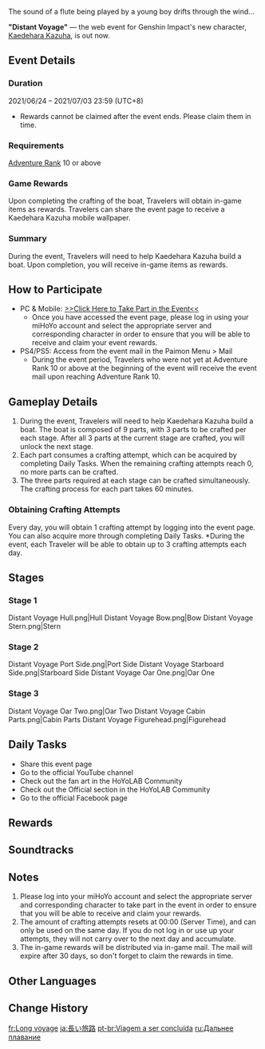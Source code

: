 {{Event Tabs}}
{{Event
|name              = Distant Voyage
|image             = Distant Voyage.png
|type              = Web
|group             = Character Release
|time_known        = yes
|time_start        = 2021-06-24 13:00:00
|time_start_offset = GMT+8
|time_end          = 2021-07-03 23:59:00
|time_end_offset   = GMT+8
|link              = https://genshin.hoyoverse.com/en/news/detail/13615
|link2             = https://webstatic-sea.mihoyo.com/ys/event/e20210624-boat/index.html?utm_source=official
|link2name         = Event Page
|characters        = Kaedehara Kazuha
}}
The sound of a flute being played by a young boy drifts through the wind...

'''"Distant Voyage"''' &mdash; the web event for Genshin Impact's new character, [[Kaedehara Kazuha]], is out now.

==Event Details==
===Duration===
2021/06/24 – 2021/07/03 23:59 (UTC+8)
*Rewards cannot be claimed after the event ends. Please claim them in time.

===Requirements===
[[Adventure Rank]] 10 or above

===Game Rewards===
Upon completing the crafting of the boat, Travelers will obtain in-game items as rewards. Travelers can share the event page to receive a Kaedehara Kazuha mobile wallpaper.

===Summary===
During the event, Travelers will need to help Kaedehara Kazuha build a boat. Upon completion, you will receive in-game items as rewards.

==How to Participate==
*PC & Mobile: [https://webstatic-sea.mihoyo.com/ys/event/e20210624-boat/index.html?utm_source=officialweb&utm_medium=news >>Click Here to Take Part in the Event<<]
**Once you have accessed the event page, please log in using your miHoYo account and select the appropriate server and corresponding character in order to ensure that you will be able to receive and claim your event rewards.
*PS4/PS5: Access from the event mail in the Paimon Menu > Mail
**During the event period, Travelers who were not yet at Adventure Rank 10 or above at the beginning of the event will receive the event mail upon reaching Adventure Rank 10.

==Gameplay Details==
# During the event, Travelers will need to help Kaedehara Kazuha build a boat. The boat is composed of 9 parts, with 3 parts to be crafted per each stage. After all 3 parts at the current stage are crafted, you will unlock the next stage.
# Each part consumes a crafting attempt, which can be acquired by completing Daily Tasks. When the remaining crafting attempts reach 0, no more parts can be crafted.
# The three parts required at each stage can be crafted simultaneously. The crafting process for each part takes 60 minutes.

===Obtaining Crafting Attempts===
Every day, you will obtain 1 crafting attempt by logging into the event page. You can also acquire more through completing Daily Tasks. *During the event, each Traveler will be able to obtain up to 3 crafting attempts each day.

==Stages==
===Stage 1===
<gallery>
Distant Voyage Hull.png|Hull
Distant Voyage Bow.png|Bow
Distant Voyage Stern.png|Stern
</gallery>

===Stage 2===
<gallery>
Distant Voyage Port Side.png|Port Side
Distant Voyage Starboard Side.png|Starboard Side
Distant Voyage Oar One.png|Oar One
</gallery>

===Stage 3===
<gallery>
Distant Voyage Oar Two.png|Oar Two
Distant Voyage Cabin Parts.png|Cabin Parts
Distant Voyage Figurehead.png|Figurehead
</gallery>
==Daily Tasks==
* Share this event page
* Go to the official YouTube channel
* Check out the fan art in the HoYoLAB Community
* Check out the Official section in the HoYoLAB Community
* Go to the official Facebook page

==Rewards==
{{Card|Primogem|40}}{{Card|Vayuda Turquoise Fragment|3}}{{Card|Mora|20,000}}

==Soundtracks==
{{Soundtracks by Category Table|type=eventgameplay}}

==Notes==
# Please log into your miHoYo account and select the appropriate server and corresponding character to take part in the event in order to ensure that you will be able to receive and claim your rewards.
# The amount of crafting attempts resets at 00:00 (Server Time), and can only be used on the same day. If you do not log in or use up your attempts, they will not carry over to the next day and accumulate.
# The in-game rewards will be distributed via in-game mail. The mail will expire after 30 days, so don't forget to claim the rewards in time.

==Other Languages==
{{Other Languages|default_hidden = 1
|en      = Distant Voyage
|zhs     = 将启的远行
|zhs_rm  = Jiāngqǐ de Yuǎnxíng
|zht     = 將啟的遠行
|zht_rm  = Jiāngqǐ de Yuǎnxíng
|ja      = 長い旅路
|ja_rm   = Nagai Tabiji{{Assumed}}
|ko      = 머지않아 시작될 먼 길
|es      = Larga travesía
|fr      = Long voyage
|ru      = Дальнее плавание
|th      = การเดินทางที่แสนยาวไกล
|th_rm   = Kan Doenthang Thi Saen Yao Klai
|vi      = Hành Trình Đi Xa
|de      = Beschwerliche Reise
|id      = Perjalanan Ribuan Mil
|pt      = Viagem a ser concluída
}}

==Change History==
{{Change History|1.6}}

[[fr:Long voyage]]
[[ja:長い旅路]]
[[pt-br:Viagem a ser concluída]]
[[ru:Дальнее плавание]]